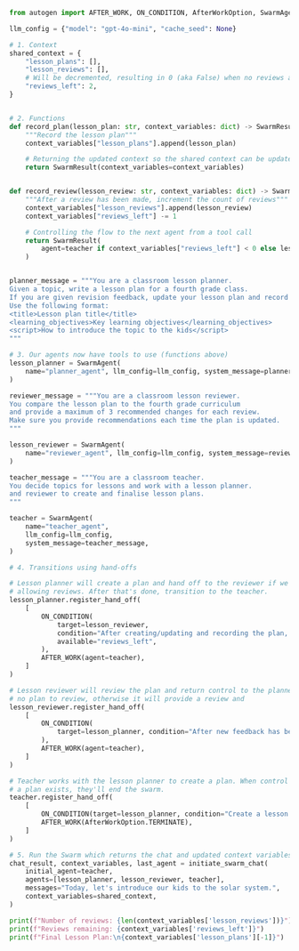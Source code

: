 ```python
from autogen import AFTER_WORK, ON_CONDITION, AfterWorkOption, SwarmAgent, SwarmResult, initiate_swarm_chat

llm_config = {"model": "gpt-4o-mini", "cache_seed": None}

# 1. Context
shared_context = {
    "lesson_plans": [],
    "lesson_reviews": [],
    # Will be decremented, resulting in 0 (aka False) when no reviews are left
    "reviews_left": 2,
}


# 2. Functions
def record_plan(lesson_plan: str, context_variables: dict) -> SwarmResult:
    """Record the lesson plan"""
    context_variables["lesson_plans"].append(lesson_plan)

    # Returning the updated context so the shared context can be updated
    return SwarmResult(context_variables=context_variables)


def record_review(lesson_review: str, context_variables: dict) -> SwarmResult:
    """After a review has been made, increment the count of reviews"""
    context_variables["lesson_reviews"].append(lesson_review)
    context_variables["reviews_left"] -= 1

    # Controlling the flow to the next agent from a tool call
    return SwarmResult(
        agent=teacher if context_variables["reviews_left"] < 0 else lesson_planner, context_variables=context_variables
    )


planner_message = """You are a classroom lesson planner.
Given a topic, write a lesson plan for a fourth grade class.
If you are given revision feedback, update your lesson plan and record it.
Use the following format:
<title>Lesson plan title</title>
<learning_objectives>Key learning objectives</learning_objectives>
<script>How to introduce the topic to the kids</script>
"""

# 3. Our agents now have tools to use (functions above)
lesson_planner = SwarmAgent(
    name="planner_agent", llm_config=llm_config, system_message=planner_message, functions=[record_plan]
)

reviewer_message = """You are a classroom lesson reviewer.
You compare the lesson plan to the fourth grade curriculum
and provide a maximum of 3 recommended changes for each review.
Make sure you provide recommendations each time the plan is updated.
"""

lesson_reviewer = SwarmAgent(
    name="reviewer_agent", llm_config=llm_config, system_message=reviewer_message, functions=[record_review]
)

teacher_message = """You are a classroom teacher.
You decide topics for lessons and work with a lesson planner.
and reviewer to create and finalise lesson plans.
"""

teacher = SwarmAgent(
    name="teacher_agent",
    llm_config=llm_config,
    system_message=teacher_message,
)

# 4. Transitions using hand-offs

# Lesson planner will create a plan and hand off to the reviewer if we're still
# allowing reviews. After that's done, transition to the teacher.
lesson_planner.register_hand_off(
    [
        ON_CONDITION(
            target=lesson_reviewer,
            condition="After creating/updating and recording the plan, it must be reviewed.",
            available="reviews_left",
        ),
        AFTER_WORK(agent=teacher),
    ]
)

# Lesson reviewer will review the plan and return control to the planner if there's
# no plan to review, otherwise it will provide a review and
lesson_reviewer.register_hand_off(
    [
        ON_CONDITION(
            target=lesson_planner, condition="After new feedback has been made and recorded, the plan must be updated."
        ),
        AFTER_WORK(agent=teacher),
    ]
)

# Teacher works with the lesson planner to create a plan. When control returns to them and
# a plan exists, they'll end the swarm.
teacher.register_hand_off(
    [
        ON_CONDITION(target=lesson_planner, condition="Create a lesson plan.", available="reviews_left"),
        AFTER_WORK(AfterWorkOption.TERMINATE),
    ]
)

# 5. Run the Swarm which returns the chat and updated context variables
chat_result, context_variables, last_agent = initiate_swarm_chat(
    initial_agent=teacher,
    agents=[lesson_planner, lesson_reviewer, teacher],
    messages="Today, let's introduce our kids to the solar system.",
    context_variables=shared_context,
)

print(f"Number of reviews: {len(context_variables['lesson_reviews'])}")
print(f"Reviews remaining: {context_variables['reviews_left']}")
print(f"Final Lesson Plan:\n{context_variables['lesson_plans'][-1]}")
```
